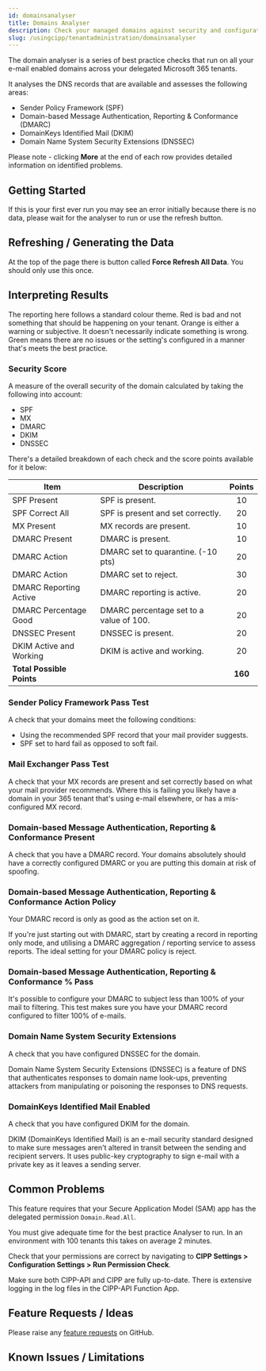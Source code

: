 ```yaml
---
id: domainsanalyser
title: Domains Analyser
description: Check your managed domains against security and configuration best practices.
slug: /usingcipp/tenantadministration/domainsanalyser
---
```


The domain analyser is a series of best practice checks that run on all your e-mail enabled domains across your delegated Microsoft 365 tenants.

It analyses the DNS records that are available and assesses the following areas:

- Sender Policy Framework (SPF)
- Domain-based Message Authentication, Reporting & Conformance (DMARC)
- DomainKeys Identified Mail (DKIM)
- Domain Name System Security Extensions (DNSSEC)

Please note - clicking **More** at the end of each row provides detailed information on identified problems.

## Getting Started

If this is your first ever run you may see an error initially because there is no data, please wait for the analyser to run or use the refresh button.

## Refreshing / Generating the Data

At the top of the page there is button called **Force Refresh All Data**. You should only use this once.

## Interpreting Results

The reporting here follows a standard colour theme. Red is bad and not something that should be happening on your tenant. Orange is either a warning or subjective. It doesn't necessarily indicate something is wrong. Green means there are no issues or the setting's configured in a manner that's meets the best practice.

### Security Score

A measure of the overall security of the domain calculated by taking the following into account:

- SPF
- MX
- DMARC
- DKIM
- DNSSEC

There's a detailed breakdown of each check and the score points available for it below:

| Item                      | Description                                                | Points  |
| ------------------------- | ---------------------------------------------------------- | :-----: |
| SPF Present               | SPF is present.                                            |   10    |
| SPF Correct All           | SPF is present and set correctly.                          |   20    |
| MX Present                | MX records are present.                                    |   10    |
| DMARC Present             | DMARC is present.                                          |   10    |
| DMARC Action              | DMARC set to quarantine. (-10 pts)                         |   20    |
| DMARC Action              | DMARC set to reject.                                       |   30    |
| DMARC Reporting Active    | DMARC reporting is active.                                 |   20    |
| DMARC Percentage Good     | DMARC percentage set to a value of 100.                    |   20    |
| DNSSEC Present            | DNSSEC is present.                                         |   20    |
| DKIM Active and Working   | DKIM is active and working.                                |   20    |
| **Total Possible Points** |                                                            | **160** |

### Sender Policy Framework Pass Test

A check that your domains meet the following conditions:

- Using the recommended SPF record that your mail provider suggests.
- SPF set to hard fail as opposed to soft fail.

### Mail Exchanger Pass Test

A check that your MX records are present and set correctly based on what your mail provider recommends. Where this is failing you likely have a domain in your 365 tenant that's using e-mail elsewhere, or has a mis-configured MX record.

### Domain-based Message Authentication, Reporting & Conformance Present

A check that you have a DMARC record. Your domains absolutely should have a correctly configured DMARC or you are putting this domain at risk of spoofing.

### Domain-based Message Authentication, Reporting & Conformance Action Policy

Your DMARC record is only as good as the action set on it.

If you're just starting out with DMARC, start by creating a record in reporting only mode, and utilising a DMARC aggregation / reporting service to assess reports. The ideal setting for your DMARC policy is reject.

### Domain-based Message Authentication, Reporting & Conformance % Pass

It's possible to configure your DMARC to subject less than 100% of your mail to filtering. This test makes sure you have your DMARC record configured to filter 100% of e-mails.

### Domain Name System Security Extensions

A check that you have configured DNSSEC for the domain.

Domain Name System Security Extensions (DNSSEC) is a feature of DNS that authenticates responses to domain name look-ups, preventing attackers from manipulating or poisoning the responses to DNS requests.

### DomainKeys Identified Mail Enabled

A check that you have configured DKIM for the domain.

DKIM (DomainKeys Identified Mail) is an e-mail security standard designed to make sure messages aren't altered in transit between the sending and recipient servers. It uses public-key cryptography to sign e-mail with a private key as it leaves a sending server.

## Common Problems

This feature requires that your Secure Application Model (SAM) app has the delegated permission `Domain.Read.All`.

You must give adequate time for the best practice Analyser to run. In an environment with 100 tenants this takes on average 2 minutes.

Check that your permissions are correct by navigating to **CIPP Settings > Configuration Settings > Run Permission Check**.

Make sure both CIPP-API and CIPP are fully up-to-date. There is extensive logging in the log files in the CIPP-API Function App.

## Feature Requests / Ideas

Please raise any [feature requests](https://github.com/KelvinTegelaar/CIPP/issues/new?assignees=&labels=&template=feature_request.md&title=FEATURE+REQUEST%3A+) on GitHub.

## Known Issues / Limitations

<NoKnownIssues />
